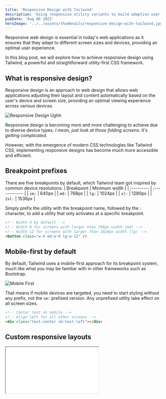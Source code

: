 ```yaml
---
title: 'Responsive Design with Tailwind'
description: 'Using responsive utility variants to build adaptive user interfaces.'
pubDate: 'Aug 06 2023'
heroImage: '../../assets/thumbnails/responsive-design-with-tailwind.jpg'
---
```


Responsive web design is essential in today's web applications as it ensures that they adapt to different screen sizes and devices, providing an optimal user experience.

In this blog post, we will explore how to achieve responsive design using Tailwind, a powerful and straightforward utility-first CSS framework.

## What is responsive design?

Responsive design is an approach to web design that allows web applications adjusting their layout and content automatically based on the user's device and screen size, providing an optimal viewing experience across various devices.

![Responsive Design Ughh](../../assets/images/responsive-design-ughh.jpg)

Responsive design is becoming more and more challenging to achieve due to diverse device types. *I mean, just look at those folding screens. It's getting complicated.*

However, with the emergence of modern CSS technologies like Tailwind CSS, implementing responsive designs has become much more accessible and efficient.

## Breakpoint prefixes

There are five breakpoints by default, which Tailwind team got inspired by common device resolutions:
| Breakpoint | Minimum width |
| :--------- | :------------ |
| `sm:`      |  640px        |
| `md:`      |  768px        |
| `lg:`      |  1024px       |
| `xl:`      |  1280px       |
| `2xl:`     |  1536px       |

Simply prefix the utility with the breakpoint name, followed by the `:` character, to add a utility that only activates at a specific breakpoint.

```html
<!-- Width 4 by default -->
<!-- Width 8 for screens with larger than 768px width (md) -->
<!-- Width 12 for screens with larger than 1024px width (lg) -->
<button class="w-4 md:w-8 lg:w-12" />
```

## Mobile-first by default

By default, Tailwind uses a mobile-first approach for its breakpoint system, much like what you may be familiar with in other frameworks such as Bootstrap.

![Mobile First](../../assets/images/mobile-first.jpg)

That means if mobile devices are targeted, you need to start styling without any prefix, not the `sm:` prefixed version. Any unprefixed utility take effect on all screen sizes.

```html
<!-- Center text on mobile -->
<!-- Align left for all other screens -->
<div class="text-center sm:text-left"></div>
```

## Custom responsive layouts

<div className="relative flex items-center justify-center h-96 border-2 rounded-lg resize-x overflow-auto w-full max-w-full min-w-[302px] bg-[url('/examples/dot-pattern.svg')] bg-repeatbg-[length:50px]">
    <div className="absolute w-full h-full bg-gradient-to-tl from-white to-transparent from-10%"/>
    <iframe src="/examples/responsive.html" className="z-10 h-full w-full my-auto"/>
    <p className="absolute -bottom-3 right-2 text-base px-2 py-1 border rounded bg-white hidden sm:block">Resize here &#8600;</p>
</div>

We added the breakpoint `sm:` to make the card above responsive. And here is how it works:
- Flex direction is column by default (`flex-col`)
- Flex direction is row for screens bigger than `sm` (`sm:flex-row`)
- Image height is 28 by default (`h-28`)
- Image height is 40 for screens bigger than `sm` (`sm:h-40`)

```html
<div class="flex flex-col sm:flex-row items-center gap-8 border-2 rounded-lg p-4 bg-white shadow-xl">
    <img src="./lake.png" class="h-28 sm:h-40 rounded-lg" alt="Lake" />
    <p>
        A lake is a body of water that is surrounded by land.
        There are millions of lakes in the world.
    </p>
</div>
```

You made a great introduction to the responsive design with Tailwind. The Tailwind team did a magnificent job with their docs. For further explanation and examples you can always check out the <a href="https://tailwindcss.com/docs" rel="noopener noreferrer" target="_blank">official Tailwind docs</a>.